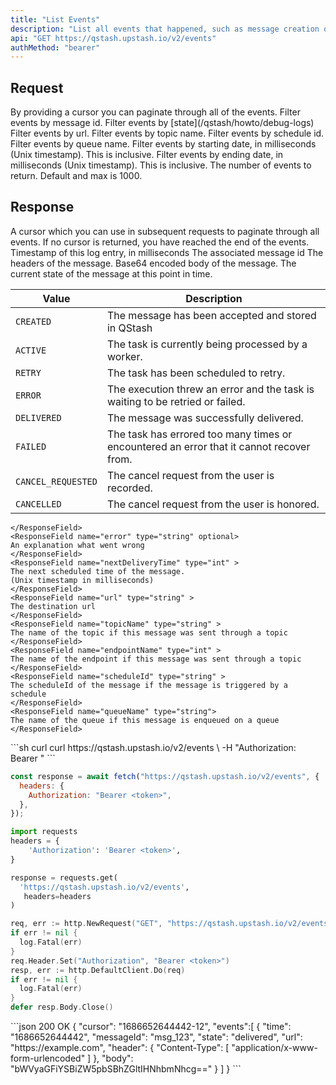 ```yaml
---
title: "List Events"
description: "List all events that happened, such as message creation or delivery"
api: "GET https://qstash.upstash.io/v2/events"
authMethod: "bearer"
---
```


## Request

<ParamField query="cursor" type="string">
  By providing a cursor you can paginate through all of the events.
</ParamField>

<ParamField query="messageId" type="string">
  Filter events by message id.
</ParamField>

<ParamField query="state" type="string">
  Filter events by [state](/qstash/howto/debug-logs)
</ParamField>

<ParamField query="url" type="string">
  Filter events by url.
</ParamField>

<ParamField query="topicName" type="string">
  Filter events by topic name.
</ParamField>

<ParamField query="scheduleId" type="string">
  Filter events by schedule id.
</ParamField>

<ParamField query="queueName" type="string">
  Filter events by queue name.
</ParamField>

<ParamField query="fromDate" type="number">
  Filter events by starting date, in milliseconds (Unix timestamp). This is inclusive.
</ParamField>

<ParamField query="toDate" type="number">
  Filter events by ending date, in milliseconds (Unix timestamp). This is inclusive.
</ParamField>

<ParamField query="count" type="number">
  The number of events to return. Default and max is 1000.
</ParamField>

## Response

<ResponseField>

<ResponseField name="cursor" type="string">
  A cursor which you can use in subsequent requests to paginate through all events.
  If no cursor is returned, you have reached the end of the events.
  </ResponseField>
  <ResponseField name="events" type="Array">
  <Expandable  defaultOpen>
    <ResponseField name="time" type="int" required>
    Timestamp of this log entry, in milliseconds
    </ResponseField>
    <ResponseField name="messageId" type="string" required>
    The associated message id
    </ResponseField>
    <ResponseField name="header" type="Record<string, string[]>" required>
    The headers of the message.
    </ResponseField>
    <ResponseField name="body" type="string" required>
    Base64 encoded body of the message.
    </ResponseField>
    <ResponseField name="state" type="string" required>
    The current state of the message at this point in time.

| Value              | Description                                                                              |
| ------------------ | ---------------------------------------------------------------------------------------- |
| `CREATED`          | The message has been accepted and stored in QStash                                       |
| `ACTIVE`           | The task is currently being processed by a worker.                                       |
| `RETRY`            | The task has been scheduled to retry.                                                    |
| `ERROR`            | The execution threw an error and the task is waiting to be retried or failed.            |
| `DELIVERED`        | The message was successfully delivered.                                                  |
| `FAILED`           | The task has errored too many times or encountered an error that it cannot recover from. |
| `CANCEL_REQUESTED` | The cancel request from the user is recorded.                                            |
| `CANCELLED`        | The cancel request from the user is honored.                                             |

    </ResponseField>
    <ResponseField name="error" type="string" optional>
    An explanation what went wrong
    </ResponseField>
    <ResponseField name="nextDeliveryTime" type="int" >
    The next scheduled time of the message.
    (Unix timestamp in milliseconds)
    </ResponseField>
    <ResponseField name="url" type="string" >
    The destination url
    </ResponseField>
    <ResponseField name="topicName" type="string" >
    The name of the topic if this message was sent through a topic
    </ResponseField>
    <ResponseField name="endpointName" type="int" >
    The name of the endpoint if this message was sent through a topic
    </ResponseField>
    <ResponseField name="scheduleId" type="string" >
    The scheduleId of the message if the message is triggered by a schedule
    </ResponseField>
    <ResponseField name="queueName" type="string">
    The name of the queue if this message is enqueued on a queue 
    </ResponseField>
  </Expandable>
  </ResponseField>
</ResponseField>

<RequestExample>
```sh curl
curl https://qstash.upstash.io/v2/events \
  -H "Authorization: Bearer <token>"
```

```javascript Node
const response = await fetch("https://qstash.upstash.io/v2/events", {
  headers: {
    Authorization: "Bearer <token>",
  },
});
```

```python Python
import requests
headers = {
    'Authorization': 'Bearer <token>',
}

response = requests.get(
  'https://qstash.upstash.io/v2/events',
   headers=headers
)
```

```go Go
req, err := http.NewRequest("GET", "https://qstash.upstash.io/v2/events", nil)
if err != nil {
  log.Fatal(err)
}
req.Header.Set("Authorization", "Bearer <token>")
resp, err := http.DefaultClient.Do(req)
if err != nil {
  log.Fatal(err)
}
defer resp.Body.Close()
```

</RequestExample>

<ResponseExample>
```json 200 OK
{
  "cursor": "1686652644442-12",
  "events":[
    {
      "time": "1686652644442",
      "messageId": "msg_123",
      "state": "delivered",
      "url": "https://example.com",
      "header": { "Content-Type": [ "application/x-www-form-urlencoded" ] },
      "body": "bWVyaGFiYSBiZW5pbSBhZGltIHNhbmNhcg=="
    }
  ] 
}
```
</ResponseExample>
